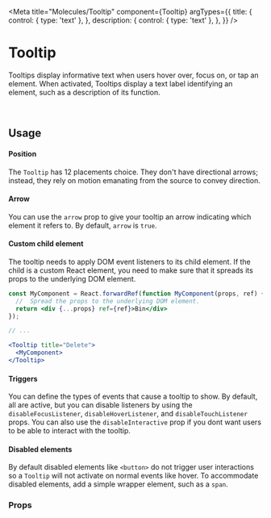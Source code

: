 

<Meta
  title="Molecules/Tooltip"
  component={Tooltip}
  argTypes={{
    title: {
      control: { type: 'text' },
    },
    description: {
      control: { type: 'text' },
    },
  }}
/>

# Tooltip

Tooltips display informative text when users hover over, focus on, or tap an element. When activated, Tooltips display a
text label identifying an element, such as a description of its function.

<br />

## Usage

#### Position

The `Tooltip` has 12 placements choice. They don't have directional arrows; instead, they rely on motion emanating from
the source to convey direction.

#### Arrow

You can use the `arrow` prop to give your tooltip an arrow indicating which element it refers to. By default, `arrow` is
`true`.

#### Custom child element

The tooltip needs to apply DOM event listeners to its child element. If the child is a custom React element, you need to
make sure that it spreads its props to the underlying DOM element.

```jsx
const MyComponent = React.forwardRef(function MyComponent(props, ref) {
  //  Spread the props to the underlying DOM element.
  return <div {...props} ref={ref}>Bin</div>
});

// ...

<Tooltip title="Delete">
  <MyComponent>
</Tooltip>
```

#### Triggers

You can define the types of events that cause a tooltip to show. By default, all are active, but you can disable
listeners by using the `disableFocusListener`, `disableHoverListener`, and `disableTouchListener` props. You can also
use the `disableInteractive` prop if you dont want users to be able to interact with the tooltip.

#### Disabled elements

By default disabled elements like `<button>` do not trigger user interactions so a `Tooltip` will not activate on normal
events like hover. To accommodate disabled elements, add a simple wrapper element, such as a `span`.

<Canvas>
  <Story name="Tooltip" story={stories.tooltip} />
</Canvas>

### Props

<ArgsTable story="Tooltip" />
